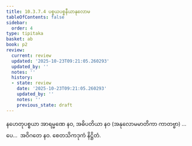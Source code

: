```yaml
---
title: 10.3.7.4 ပစ္စယပစ္စနီယာနုလောမ
tableOfContents: false
sidebar:
  order: 4
type: tipitaka
basket: ab
book: p2
review:
  current: review
  updated: '2025-10-23T09:21:05.260293'
  updated_by: ''
  notes: ''
  history:
  - state: review
    date: '2025-10-23T09:21:05.260293'
    updated_by: ''
    notes: ''
    previous_state: draft
---
```



<ReviewStatus review={frontmatter.review} showDetails={true} />

<HypothesisAnnotation frontmatter={frontmatter} />

<DynamicBreadcrumb />

<Division number="143" book="p2" e="ch" v="38" p="139">

<Paragraph number="2668" book="p2">
နဟေတုပစ္စယာ အာရမ္မဏေ နဝ, အဓိပတိယာ နဝ (အနုလောမမာတိကာ ကာတဗ္ဗာ) …ပေ…  အဝိဂတေ နဝ.

</Paragraph>
</Division>

<Paragraph number="2669" type="center" book="p2">
စေတသိကဒုကံ နိဋ္ဌိတံ.
</Paragraph>